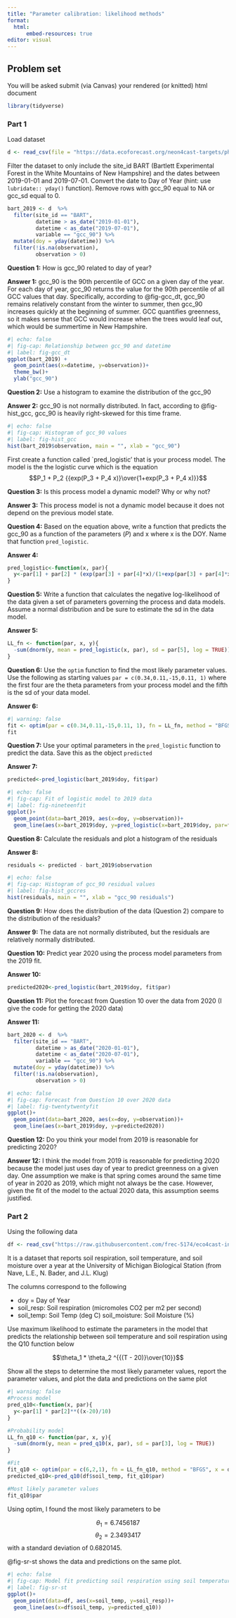 ```yaml
---
title: "Parameter calibration: likelihood methods"
format: 
  html:
      embed-resources: true
editor: visual
---
```


## Problem set

You will be asked submit (via Canvas) your rendered (or knitted) html document

```r
library(tidyverse)
```

### Part 1

Load dataset

```r
d <- read_csv(file = "https://data.ecoforecast.org/neon4cast-targets/phenology/phenology-targets.csv.gz", show_col_types = FALSE)
```

Filter the dataset to only include the site_id BART (Bartlett Experimental Forest in the White Mountains of New Hampshire) and the dates between 2019-01-01 and 2019-07-01. Convert the date to Day of Year (hint: use `lubridate:: yday()` function). Remove rows with gcc_90 equal to NA or gcc_sd equal to 0.

```r
bart_2019 <- d  %>%
  filter(site_id == "BART",
         datetime > as_date("2019-01-01"),
         datetime < as_date("2019-07-01"),
         variable == "gcc_90") %>%
  mutate(doy = yday(datetime)) %>% 
  filter(!is.na(observation),
         observation > 0)
```

**Question 1:** How is gcc_90 related to day of year?

**Answer 1:** gcc_90 is the 90th percentile of GCC on a given day of the year. For each day of year, gcc_90 returns the value for the 90th percentile of all GCC values that day. 
Specifically, according to @fig-gcc_dt, gcc_90 remains relatively constant from the winter to summer, then gcc_90 increases quickly at the beginning of summer. GCC quantifies greenness, so it makes sense that GCC would increase when the trees would leaf out, which would be summertime in New Hampshire. 

```r
#| echo: false
#| fig-cap: Relationship between gcc_90 and datetime
#| label: fig-gcc_dt
ggplot(bart_2019) + 
  geom_point(aes(x=datetime, y=observation))+
  theme_bw()+
  ylab("gcc_90")
```

**Question 2:** Use a histogram to examine the distribution of the gcc_90

**Answer 2:** gcc_90 is not normally distributed. In fact, according to @fig-hist_gcc, gcc_90 is heavily right-skewed for this time frame. 

```r
#| echo: false
#| fig-cap: Histogram of gcc_90 values
#| label: fig-hist_gcc
hist(bart_2019$observation, main = "", xlab = "gcc_90")
```

First create a function called \`pred_logistic' that is your process model. The model is the the logistic curve which is the equation $$P_1 + P_2 {{exp(P_3 + P_4 x)}\over{1+exp(P_3 + P_4 x)}}$$

**Question 3:** Is this process model a dynamic model? Why or why not?

**Answer 3:** This process model is not a dynamic model because it does not depend on the previous model state. 

**Question 4:** Based on the equation above, write a function that predicts the gcc_90 as a function of the parameters ($P$) and x where x is the DOY. Name that function `pred_logistic`.

**Answer 4:**

```r
pred_logistic<-function(x, par){
  y<-par[1] + par[2] * (exp(par[3] + par[4]*x)/(1+exp(par[3] + par[4]*x)))
}
```

**Question 5:** Write a function that calculates the negative log-likelihood of the data given a set of parameters governing the process and data models. Assume a normal distribution and be sure to estimate the sd in the data model.

**Answer 5:**

```r
LL_fn <- function(par, x, y){
  -sum(dnorm(y, mean = pred_logistic(x, par), sd = par[5], log = TRUE))
}
```

**Question 6:** Use the `optim` function to find the most likely parameter values. Use the following as starting values `par = c(0.34,0.11,-15,0.11, 1)` where the first four are the theta parameters from your process model and the fifth is the sd of your data model.

**Answer 6:**

```r
#| warning: false
fit <- optim(par = c(0.34,0.11,-15,0.11, 1), fn = LL_fn, method = "BFGS", x = bart_2019$doy, y = bart_2019$observation)
fit
```

**Question 7:** Use your optimal parameters in the `pred_logistic` function to predict the data. Save this as the object `predicted`

**Answer 7:**

```r
predicted<-pred_logistic(bart_2019$doy, fit$par)
```
```r
#| echo: false
#| fig-cap: Fit of logistic model to 2019 data
#| label: fig-nineteenfit
ggplot()+
  geom_point(data=bart_2019, aes(x=doy, y=observation))+
  geom_line(aes(x=bart_2019$doy, y=pred_logistic(x=bart_2019$doy, par=fit$par)))
```

**Question 8:** Calculate the residuals and plot a histogram of the residuals

**Answer 8:**

```r
residuals <- predicted - bart_2019$observation
```
```r
#| echo: false
#| fig-cap: Histogram of gcc_90 residual values
#| label: fig-hist_gccres
hist(residuals, main = "", xlab = "gcc_90 residuals")
```

**Question 9:** How does the distribution of the data (Question 2) compare to the distribution of the residuals?

**Answer 9:** The data are not normally distributed, but the residuals are relatively normally distributed. 

**Question 10:** Predict year 2020 using the process model parameters from the 2019 fit.

**Answer 10:**
```r
predicted2020<-pred_logistic(bart_2019$doy, fit$par)
```

**Question 11:** Plot the forecast from Question 10 over the data from 2020 (I give the code for getting the 2020 data)

**Answer 11:**
```r
bart_2020 <- d  %>%
  filter(site_id == "BART",
         datetime > as_date("2020-01-01"),
         datetime < as_date("2020-07-01"),
         variable == "gcc_90") %>%
  mutate(doy = yday(datetime)) %>% 
  filter(!is.na(observation),
         observation > 0)
```
```r
#| echo: false
#| fig-cap: Forecast from Question 10 over 2020 data
#| label: fig-twentytwentyfit
ggplot()+
  geom_point(data=bart_2020, aes(x=doy, y=observation))+
  geom_line(aes(x=bart_2019$doy, y=predicted2020))
```

**Question 12:** Do you think your model from 2019 is reasonable for predicting 2020?

**Answer 12:** I think the model from 2019 is reasonable for predicting 2020 because the model just uses day of year to predict greenness on a given day. One assumption we make is that spring comes around the same time of year in 2020 as 2019, which might not always be the case. However, given the fit of the model to the actual 2020 data, this assumption seems justified. 

### Part 2 {#sec-q10}

Using the following data

```r
df <- read_csv("https://raw.githubusercontent.com/frec-5174/eco4cast-in-R-book/main/data/soil_respiration_module_data.csv", show_col_types = FALSE)
```

It is a dataset that reports soil respiration, soil temperature, and soil moisture over a year at the University of Michigan Biological Station (from Nave, L.E., N. Bader, and J.L. Klug)

The columns correspond to the following

-   doy = Day of Year\
-   soil_resp: Soil respiration (micromoles CO2 per m2 per second)\
-   soil_temp: Soil Temp (deg C) soil_moisture: Soil Moisture (%)\

Use maximum likelihood to estimate the parameters in the model that predicts the relationship between soil temperature and soil respiration using the Q10 function below

$$\theta_1 * \theta_2 ^{{(T - 20)}\over{10}}$$

Show all the steps to determine the most likely parameter values, report the parameter values, and plot the data and predictions on the same plot

```r
#| warning: false
#Process model
pred_q10<-function(x, par){
  y<-par[1] * par[2]**((x-20)/10)
}

#Probability model
LL_fn_q10 <- function(par, x, y){
  -sum(dnorm(y, mean = pred_q10(x, par), sd = par[3], log = TRUE))
}

#Fit
fit_q10 <- optim(par = c(6,2,1), fn = LL_fn_q10, method = "BFGS", x = df$soil_temp, y = df$soil_resp)
predicted_q10<-pred_q10(df$soil_temp, fit_q10$par)

#Most likely parameter values
fit_q10$par
```

Using optim, I found the most likely parameters to be

$$\theta_1 = 6.7456187$$
$$\theta_2 = 2.3493417$$
with a standard deviation of 0.6820145. 

@fig-sr-st shows the data and predictions on the same plot. 

```r
#| echo: false
#| fig-cap: Model fit predicting soil respiration using soil temperature
#| label: fig-sr-st
ggplot()+
  geom_point(data=df, aes(x=soil_temp, y=soil_resp))+
  geom_line(aes(x=df$soil_temp, y=predicted_q10))
```